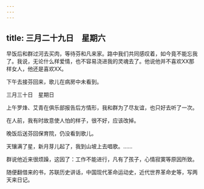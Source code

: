 ```yaml
---
---
---
```

title: 三月二十九日　星期六
---




早饭后和群过河去买肉，等待芬和凡来家。路中我们共同感叹着，如今竟不能忘我了。我说，无论什么样爱情，也不容易浇进我的灵魂去了。他说他并不喜欢XX那样女人，他还是喜欢XX。

下午去接芬回来，歌儿在病房中未看到。





三月三十日　星期日


上午罗烽、艾青在俱乐部报告后方情形，我和群为了尽友谊，也只好去听了一次。

在人前，我有时故意使人怕的样子，很不好，应该改掉。

晚饭后送芬回保育院，仍没看到歌儿。

天镶满了星，新月芽儿起了，我到山坡上去唱歌。……

群说他近来很烦躁，这因了：工作不能进行，凡有了孩子，心情寂寞等原因所致。

随便翻借来的书，苏联历史讲话，中国现代革命运动史，近代世界革命史等，写两天来日记。